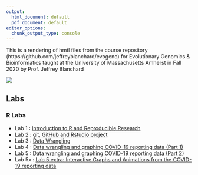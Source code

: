 ```yaml
---
output:
  html_document: default
  pdf_document: default
editor_options: 
  chunk_output_type: console
---
```


This is a rendering of hmtl files from the course repository  (https://github.com/jeffreyblanchard/evogeno) for Evolutionary Genomics & Bioinformatics taught at the University of Massachusetts Amherst in Fall 2020 by Prof. Jeffrey Blanchard

![](images/HF_portrait3.png)

## Labs

### R Labs

* Lab 1 : [Introduction to R and Reproducible Research](EvoGeno_Lab1.html)
* Lab 2 : [git, GitHub and Rstudio project](EvoGeno_Lab2_GitHub.html)
* Lab 3 : [Data Wrangling](EvoGeno_Lab3_Data_Wrangling.html)
* Lab 4 : [Data wrangling and graphing COVID-19 reporting data (Part 1)](EvoGeno_Lab4_covid.html)
* Lab 5 : [Data wrangling and graphing COVID-19 reporting data (Part 2)](EvoGeno_Lab5_covid.html)
* Lab 5x : [Lab 5 extra: Interactive Graphs and Animations from the COVID-19 reporting data](EvoGeno_Lab5x_interactive_graphs.html)